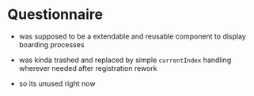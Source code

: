 
<Meta title="Misc/Questionnaire" component={Questionnaire} />

# Questionnaire

-   was supposed to be a extendable and reusable component to display boarding processes
-   was kinda trashed and replaced by simple `currentIndex` handling wherever needed after registration rework

-   so its unused right now

<Story name="Questionaire">
    <Questionnaire />
</Story>
